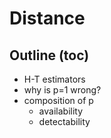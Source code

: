 # Distance

## Outline (toc)

 * H-T estimators
 * why is p=1 wrong?
 * composition of p
    - availability
    - detectability
